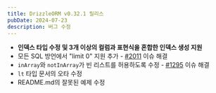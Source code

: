 ```yaml
---
title: DrizzleORM v0.32.1 릴리스
pubDate: 2024-07-23
description: 버그 수정
---
```


- **인덱스 타입 수정 및 3개 이상의 컬럼과 표현식을 혼합한 인덱스 생성 지원**
- 모든 SQL 방언에서 "limit 0" 지원 추가 - [#2011](https://github.com/drizzle-team/drizzle-orm/issues/2011) 이슈 해결
- `inArray`와 `notInArray`가 빈 리스트를 허용하도록 수정 - [#1295](https://github.com/drizzle-team/drizzle-orm/issues/1295) 이슈 해결
- `lt` 타입 문서의 오타 수정
- README.md의 잘못된 예제 수정


